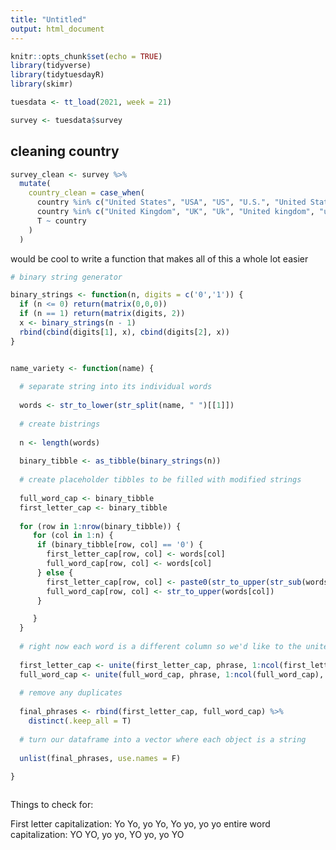 ```yaml
---
title: "Untitled"
output: html_document
---
```


```r
knitr::opts_chunk$set(echo = TRUE)
library(tidyverse)
library(tidytuesdayR)
library(skimr)
```

```r
tuesdata <- tt_load(2021, week = 21)

survey <- tuesdata$survey
```

## cleaning country

```r
survey_clean <- survey %>% 
  mutate(
    country_clean = case_when(
      country %in% c("United States", "USA", "US", "U.S.", "United States of America", "Usa", "United states", "usa", "Us", "united states", "U.S.A.", "us", "U.S", "United State", "Unites States", "United States of america", "UNITED STATES", "The United States", "United Sates") ~ "United States",
      country %in% c("United Kingdom", "UK", "Uk", "United kingdom", "uk", "united kingdom") ~ "United Kingdom",
      T ~ country
    )
  )
```

would be cool to write a function that makes all of this a whole lot easier


```r
# binary string generator

binary_strings <- function(n, digits = c('0','1')) {
  if (n <= 0) return(matrix(0,0,0))
  if (n == 1) return(matrix(digits, 2))
  x <- binary_strings(n - 1)
  rbind(cbind(digits[1], x), cbind(digits[2], x))
}


name_variety <- function(name) {
  
  # separate string into its individual words
  
  words <- str_to_lower(str_split(name, " ")[[1]])
  
  # create bistrings
  
  n <- length(words)
  
  binary_tibble <- as_tibble(binary_strings(n))
  
  # create placeholder tibbles to be filled with modified strings
  
  full_word_cap <- binary_tibble
  first_letter_cap <- binary_tibble
  
  for (row in 1:nrow(binary_tibble)) {
     for (col in 1:n) {
      if (binary_tibble[row, col] == '0') {
        first_letter_cap[row, col] <- words[col]
        full_word_cap[row, col] <- words[col]
      } else {
        first_letter_cap[row, col] <- paste0(str_to_upper(str_sub(words[col], 1, 1)), str_sub(words[col], 2, -1))
        full_word_cap[row, col] <- str_to_upper(words[col])
      }

     }
  }
  
  # right now each word is a different column so we'd like to the unite the columns with a space as the seperator
  
  first_letter_cap <- unite(first_letter_cap, phrase, 1:ncol(first_letter_cap), sep = " ")
  full_word_cap <- unite(full_word_cap, phrase, 1:ncol(full_word_cap), sep = " ")
  
  # remove any duplicates
  
  final_phrases <- rbind(first_letter_cap, full_word_cap) %>% 
    distinct(.keep_all = T)
  
  # turn our dataframe into a vector where each object is a string
  
  unlist(final_phrases, use.names = F)
  
}



```

Things to check for:

First letter capitalization: Yo Yo, yo Yo, Yo yo, yo yo
entire word capitalization: YO YO, yo yo, YO yo, yo YO











